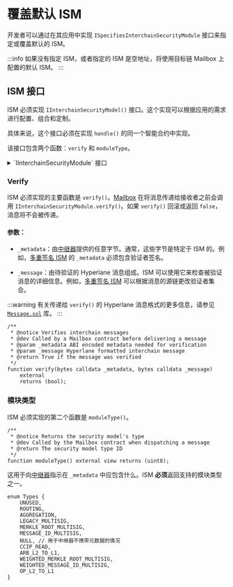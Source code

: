 
# 覆盖默认 ISM

开发者可以通过在其应用中实现 `ISpecifiesInterchainSecurityModule` 接口来指定或覆盖默认的 ISM。

:::info
如果没有指定 ISM，或者指定的 ISM 是空地址，将使用目标链 Mailbox 上配置的默认 ISM。
:::

## ISM 接口

ISM 必须实现 `IInterchainSecurityModel()` 接口。这个实现可以根据应用的需求进行配置、组合和定制。

具体来说，这个接口必须在实现 `handle()` 的同一个智能合约中实现。

该接口包含两个函数：`verify` 和 `moduleType`。

<details>
<summary>`IInterchainSecurityModule` 接口</summary>

<Tabs groupId="lang">
<TabItem value="sol" label="Solidity">

```solidity
interface IInterchainSecurityModule {
    /**
     * @notice Returns the security model's type
     * @dev Called by the Mailbox contract when dispatching a message
     * @return The security model type ID
     */
    function moduleType() external view returns (uint8);

    /**
     * @notice Verifies interchain messages
     * @dev Called by a Mailbox contract before delivering a message
     * @param _metadata ABI encoded metadata needed for verification
     * @param _message Hyperlane formatted interchain message
     * @return True if the message was verified
     */
    function verify(bytes calldata _metadata, bytes calldata _message)
        external
        returns (bool);
}
```

</TabItem>
</Tabs>
</details>

### Verify

ISM 必须实现的主要函数是 `verify()`。[Mailbox](../mailbox.mdx) 在将消息传递给接收者之前会调用 `IInterchainSecurityModule.verify()`。如果 `verify()` 回滚或返回 `false`，消息将不会被传递。

#### 参数：

- `_metadata`：由[中继器](../agents/relayer.mdx)提供的任意字节。通常，这些字节是特定于 ISM 的。例如，[多重签名 ISM](multisig-ISM.mdx) 的 `_metadata` 必须包含验证者签名。

- `_message`：由待验证的 Hyperlane 消息组成。ISM 可以使用它来检查被验证消息的详细信息。例如，[多重签名 ISM](multisig-ISM.mdx) 可以根据消息的源链更改验证者集合。

:::warning
有关传递给 `verify()` 的 Hyperlane 消息格式的更多信息，请参见 [`Message.sol`](https://github.com/hyperlane-xyz/hyperlane-monorepo/blob/main/solidity/contracts/libs/Message.sol) 库。
:::

```solidity
/**
 * @notice Verifies interchain messages
 * @dev Called by a Mailbox contract before delivering a message
 * @param _metadata ABI encoded metadata needed for verification
 * @param _message Hyperlane formatted interchain message
 * @return True if the message was verified
 */
function verify(bytes calldata _metadata, bytes calldata _message)
    external
    returns (bool);
```

### 模块类型

ISM 必须实现的第二个函数是 `moduleType()`。

```solidity
/**
 * @notice Returns the security model's type
 * @dev Called by the Mailbox contract when dispatching a message
 * @return The security model type ID
 */
function moduleType() external view returns (uint8);
```

这用于向[中继器](../agents/relayer.mdx)指示在 `_metadata` 中应包含什么。ISM **必须**返回支持的模块类型之一。

```solidity
enum Types {
    UNUSED,
    ROUTING,
    AGGREGATION,
    LEGACY_MULTISIG,
    MERKLE_ROOT_MULTISIG,
    MESSAGE_ID_MULTISIG,
    NULL, // 用于中继器不携带元数据的情况
    CCIP_READ,
    ARB_L2_TO_L1,
    WEIGHTED_MERKLE_ROOT_MULTISIG,
    WEIGHTED_MESSAGE_ID_MULTISIG,
    OP_L2_TO_L1
}
